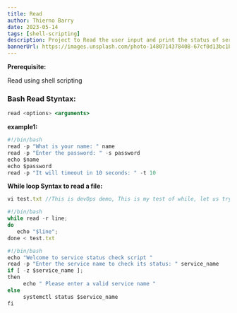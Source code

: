 ```yaml
---
title: Read
author: Thierno Barry
date: 2023-05-14
tags: [shell-scripting]
description: Project to Read the user input and print the status of service in system.
bannerUrl: https://images.unsplash.com/photo-1480714378408-67cf0d13bc1b
---
```


**Prerequisite:**

Read using shell scripting

### Bash Read Styntax:

```jsx
read <options> <arguments>
```

**example1:**

```jsx
#!/bin/bash
read -p "What is your name: " name
read -p "Enter the password: " -s password
echo $name
echo $password
read -p "It will timeout in 10 seconds: " -t 10
```

**While loop Syntax to read a file:**

```jsx
vi test.txt //This is devOps demo, This is my test of while, let us try
````

```jsx
#!/bin/bash
while read -r line;
do
   echo "$line";
done < test.txt
```

```jsx
#!/bin/bash
echo "Welcome to service status check script "
read -p "Enter the service name to check its status: " service_name
if [ -z $service_name ];
then
     echo " Please enter a valid service name "
else
     systemctl status $service_name
fi
```